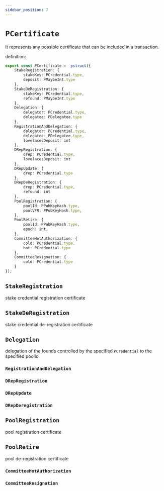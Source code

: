 ```yaml
---
sidebar_position: 7
---
```


# `PCertificate`

It represents any possible certificate that can be included in a transaction.

definition:

```ts
export const PCertificate =  pstruct({
    StakeRegistration: {
        stakeKey: PCredential.type,
        deposit: PMaybeInt.type
    },
    StakeDeRegistration: {
        stakeKey: PCredential.type,
        refound: PMaybeInt.type
    },
    Delegation: {
        delegator: PCredential.type,
        delegatee: PDelegatee.type
    },
    RegistrationAndDelegation: {
        delegator: PCredential.type,
        delegatee: PDelegatee.type,
        lovelacesDeposit: int
    },
    DRepRegistration: {
        drep: PCredential.type,
        lovelacesDeposit: int
    },
    DRepUpdate: {
        drep: PCredential.type
    },
    DRepDeRegistration: {
        drep: PCredential.type,
        refound: int
    },
    PoolRegistration: {
        poolId: PPubKeyHash.type,
        poolVFR: PPubKeyHash.type,
    },
    PoolRetire: {
        poolId: PPubKeyHash.type,
        epoch: int,
    },
    CommitteeHotAuthorization: {
        cold: PCredential.type,
        hot: PCredential.type
    },
    CommitteeResignation: {
        cold: PCredential.type
    }
});
```

## `StakeRegistration`

stake credential registration certificate

## `StakeDeRegistration`

stake credential de-registration certificate

## `Delegation`

delegation of the founds controlled by the specified `PCredential` to the specified poolId

### `RegistrationAndDelegation`

### `DRepRegistration`

### `DRepUpdate`

### `DRepDeregistration`

## `PoolRegistration`

pool registration certificate

## `PoolRetire`

pool de-registration certificate

### `CommitteeHotAuthorization`

### `CommitteeResignation`











